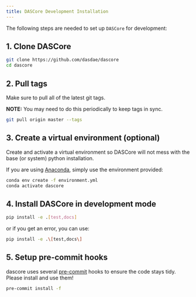 ```yaml
---
title: DASCore Development Installation
---
```


The following steps are needed to set up `DASCore` for development:

## 1. Clone DASCore

<!--pytest-codeblocks:skip-->
```bash
git clone https://github.com/dasdae/dascore
cd dascore
```

## 2. Pull tags

Make sure to pull all of the latest git tags.

**NOTE:** You may need to do this periodically to keep tags in sync.

<!--pytest-codeblocks:skip-->
```bash
git pull origin master --tags
```

## 3. Create a virtual environment (optional)

Create and activate a virtual environment so DASCore will not mess with the base (or system) python installation.

If you are using [Anaconda](https://www.anaconda.com/), simply use the environment provided:

<!--pytest-codeblocks:skip-->
```bash
conda env create -f environment.yml
conda activate dascore
```

## 4. Install DASCore in development mode

<!--pytest-codeblocks:skip-->
```bash
pip install -e .[test,docs]
```

or if you get an error, you can use:

<!--pytest-codeblocks:skip-->
```bash
pip install -e .\[test,docs\]
```

## 5. Setup pre-commit hooks

dascore uses several [pre-commit](https://pre-commit.com/) hooks to ensure the code stays tidy. Please install and use them!

<!--pytest-codeblocks:skip-->
```bash
pre-commit install -f
```
